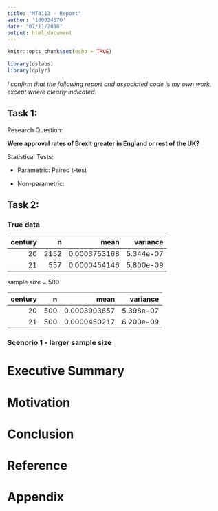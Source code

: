```yaml
---
title: "MT4113 - Report"
author: '180024570'
date: "07/11/2018"
output: html_document
---
```


```r
knitr::opts_chunk$set(echo = TRUE)

library(dslabs)
library(dplyr)
```

*I conﬁrm that the following report and associated code is my own work, except where clearly indicated.*


## Task 1: 

Research Question:

**Were approval rates of Brexit greater in England or rest of the UK?**


Statistical Tests:

- Parametric: Paired t-test

- Non-parametric: 


## Task 2:

### True data


| century|    n|         mean|  variance|
|-------:|----:|------------:|---------:|
|      20| 2152| 0.0003753168| 5.344e-07|
|      21|  557| 0.0000454146| 5.800e-09|

sample size = 500

| century|   n|         mean|  variance|
|-------:|---:|------------:|---------:|
|      20| 500| 0.0003903657| 5.398e-07|
|      21| 500| 0.0000450217| 6.200e-09|

### Scenorio 1 - larger sample size








# Executive Summary

# Motivation

# 

# Conclusion

# Reference

# Appendix